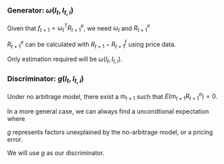 ### Generator: $\omega(I_t, I_{t, i})$

Given that $f_{t+1}=\omega_t^T R^e_{t+1}$, we need $\omega_t$ and $R^e_{t+1}$

$R^e_{t+1}$ can be calculated with $R_{t+1} - R^f_{t+1}$ using price data.

Only estimation required will be $\omega(I_t, I_{t, i})$.

### Discriminator: $g(I_t, I_{t, i})$

Under no arbitrage model, there exist a $m_{t+1}$ such that $E(m_{t+1}R^e_{t+1})=0$.

In a more general case, we can always find a uncondtional expectation where 

\begin{align*}
    E(m_{t+1}R^e_{t+1, i}g(I_t, I_{t, i}))=0
\end{align*}

$g$ represents factors unexplained by the no-arbitrage model, or a pricing error.

We will use $g$ as our discriminator.
